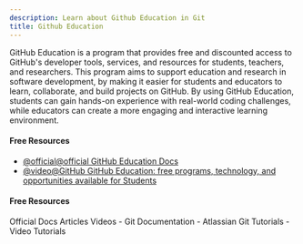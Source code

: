 ```yaml
---
description: Learn about Github Education in Git
title: Github Education
---
```


GitHub Education is a program that provides free and discounted access to GitHub's developer tools, services, and resources for students, teachers, and researchers. This program aims to support education and research in software development, by making it easier for students and educators to learn, collaborate, and build projects on GitHub. By using GitHub Education, students can gain hands-on experience with real-world coding challenges, while educators can create a more engaging and interactive learning environment.

#### Free Resources

- [@official@official GitHub Education Docs](https://education.github.com/)
- [@video@GitHub GitHub Education: free programs, technology, and opportunities available for Students](https://www.youtube.com/watch?v=HIVFdN9VGgw)

#### Free Resources

<Tabs defaultValue="official">
<TabsList>
<TabsTrigger value="official">Official Docs</TabsTrigger>
<TabsTrigger value="article">Articles</TabsTrigger>
<TabsTrigger value="video">Videos</TabsTrigger>
</TabsList>

<TabsContent value="official">
- <Link href="https://git-scm.com/docs">Git Documentation</Link>
</TabsContent>
<TabsContent value="article">
- <Link href="https://www.atlassian.com/git/tutorials">Atlassian Git Tutorials</Link>
</TabsContent>
<TabsContent value="video">
- <Link href="https://www.youtube.com/results?search_query=git+github-education+tutorial">Video Tutorials</Link>
</TabsContent>
</Tabs>

<Outlet path="5-github/basics/github-education" />
